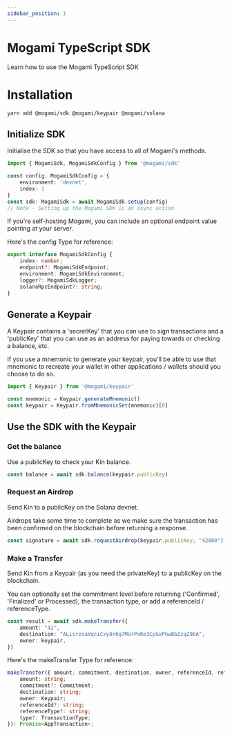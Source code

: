 ```yaml
---
sidebar_position: 1
---
```


# Mogami TypeScript SDK

Learn how to use the Mogami TypeScript SDK


# Installation

```shell
yarn add @mogami/sdk @mogami/keypair @mogami/solana 
```

## Initialize SDK

Initialise the SDK so that you have access to all of Mogami's methods.
```ts
import { MogamiSdk, MogamiSdkConfig } from '@mogami/sdk'

const config: MogamiSdkConfig = {
	environment: 'devnet',
	index: 1
}
const sdk: MogamiSdk = await MogamiSdk.setup(config)
// Note - Setting up the Mogami SDK is an async action
```
If you're self-hosting Mogami, you can include an optional endpoint value pointing at your server.

Here's the config Type for reference: 
```ts
export interface MogamiSdkConfig {
    index: number;
    endpoint?: MogamiSdkEndpoint;
    environment: MogamiSdkEnvironment;
    logger?: MogamiSdkLogger;
    solanaRpcEndpoint?: string;
}
```

## Generate a Keypair

A Keypair contains a 'secretKey' that you can use to sign transactions and a 'publicKey' that you can use as an address for paying towards or checking a balance, etc.

If you use a mnemonic to generate your keypair, you'll be able to use that mnemonic to recreate your wallet in other applications / wallets should you choose to do so.
```ts
import { Keypair } from '@mogami/keypair'

const mnemonic = Keypair.generateMnemonic()
const keypair = Keypair.fromMnemonicSet(mnemonic)[0]
```

## Use the SDK with the Keypair

### Get the balance
Use a publicKey to check your Kin balance.

```ts
const balance = await sdk.balance(keypair.publicKey)
```

### Request an Airdrop
Send Kin to a publicKey on the Solana devnet.

Airdrops take some time to complete as we make sure the transaction has been confirmed on the blockchain before returning a response. 

```ts
const signature = await sdk.requestAirdrop(keypair.publicKey, "42000")
```

### Make a Transfer
Send Kin from a Keypair (as you need the privateKey) to a publicKey on the blockchain.

You can optionally set the commitment level before returning ('Confirmed', 'Finalized' or Processed), the transaction type, or add a referenceId / referenceType. 

```ts
const result = await sdk.makeTransfer({
  	amount: "42",
	destination: "ALisrzsaVqciCxy8r6g7MUrPoRo3CpGxPhwBbZzqZ9bA",
	owner: keypair,
})
```
Here's the makeTransfer Type for reference: 
```ts
makeTransfer({ amount, commitment, destination, owner, referenceId, referenceType, type, }: {
    amount: string;
    commitment?: Commitment;
    destination: string;
    owner: Keypair;
    referenceId?: string;
    referenceType?: string;
    type?: TransactionType;
}): Promise<AppTransaction>;
```
